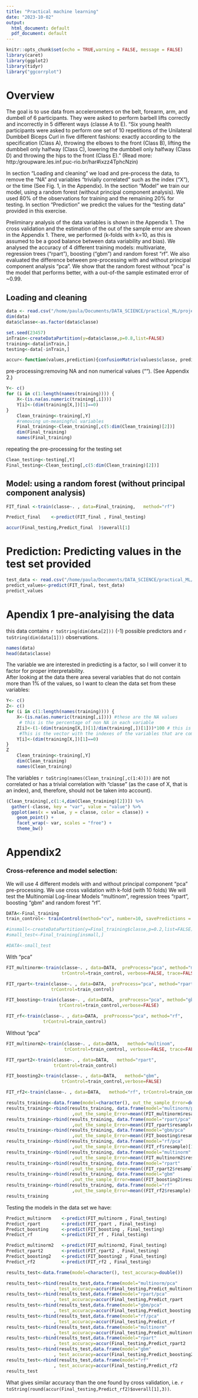 ```yaml
---
title: "Practical machine learning"
date: "2023-10-02"
output:
  html_document: default
  pdf_document: default
---
```


```r
knitr::opts_chunk$set(echo = TRUE,warning = FALSE, message = FALSE)
library(caret)
library(ggplot2)
library(tidyr)
library("ggcorrplot")
```

# Overview

 The goal is to use data from accelerometers on the belt, forearm, arm, and dumbell of 6 participants. They were asked to perform barbell lifts correctly and incorrectly in 5 different ways (classe A to E). 
"Six young health participants were asked to perform one set of 10 repetitions of the Unilateral Dumbbell Biceps Curl in five different fashions: exactly according to the specification (Class A), throwing the elbows to the front (Class B), lifting the dumbbell only halfway (Class C), lowering the dumbbell only halfway (Class D) and throwing the hips to the front (Class E)." (Read more: http:/groupware.les.inf.puc-rio.br/har#ixzz4TphcNzin)

In section "Loading and cleaning" we load and pre-process the data, to remove the "NA" and variables "trivially correlated" such as the index ("X"), or the time (See Fig. 1, in the Appendix).
In the section "Model" we train our model, using a random forest (without principal component analysis). We used 80% of the observations for training and the remaining 20% for testing. 
In section "Prediction" we predict the values for the "testing data" provided in this exercise. 

Preliminary analysis of the data variables is shown in the Appendix 1.
The cross validation and the estimation of the out of the sample error are shown in the Appendix 1. There, we performed (k-folds with k=10, as this is assumed to be a good balance between data variability and bias). We analysed the accuracy of 4 different training models: multivariate, regression trees ("rpart"), boosting ("gbm") and random forest "rf". We also evaluated the difference between pre-processing with and without principal component analysis "pca". We show that the random forest without "pca" is the model that performs better, with a out-of-the sample estimated error of ~0.99.
 
 
## Loading and cleaning

```r
data <- read.csv("/home/paula/Documents/DATA_SCIENCE/practical_ML/project/pml-training.csv")
dim(data)
data$classe<-as.factor(data$classe)

set.seed(23457)
inTrain<-createDataPartition(y=data$classe,p=0.8,list=FALSE)
training<-data[inTrain,]
testing<-data[-inTrain,]
```

```r
accur<-function(values,prediction){confusionMatrix(values$classe, prediction)}
```

pre-processing:removing NA and non numerical values (""). (See Appendix 2.)

```r
Y<- c()
for (i in c(1:length(names(training)))) {
    X<-(is.na(as.numeric(training[,i])))
    Y[i]<-(dim(training[X,])[1]==0)
}
    Clean_training<-training[,Y]  
    #removing un-meaningful variables
    Final_training<-Clean_training[,c(5:dim(Clean_training)[2])]  
    dim(Final_training)
    names(Final_training)
```

repeating the pre-processing for the testing set

```r
Clean_testing<-testing[,Y]
Final_testing<-Clean_testing[,c(5:dim(Clean_training)[2])]
```

## Model: using a random forest (without principal component analysis)

```r
FIT_final <-train(classe~. , data=Final_training,   method="rf")
```

```r
Predict_final    <-predict(FIT_final , Final_testing)
```

```r
accur(Final_testing,Predict_final  )$overall[1]
```


# Prediction: Predicting values in the test set provided

```r
test_data <- read.csv("/home/paula/Documents/DATA_SCIENCE/practical_ML/project/pml-testing.csv")
predict_values<-predict(FIT_final, test_data)
predict_values
```

# Apendix 1 pre-analyising the data

this data contains `r toString(dim(data[2]))` (-1) possible predictors and `r toString(dim(data[1]))` observations. 
```r
names(data)
head(data$classe)
```

The variable we are interested in predicting is a factor, so I will conver it to factor for proper interpretability.  
After looking at the data there area several variables that do not contain more than 1% of the values, so I want to clean the data set from these variables:

```r
Y<- c()
Z<- c()
for (i in c(1:length(names(training)))) {
    X<-(is.na(as.numeric(training[,i]))) #these are the NA values
     # this is the percentage of non NA in each variable
    Z[i]<-(1-(dim(training[X,])[1]/dim(training[,])[1]))*100 # this is the percentage of non NA in each variable
     #This is the vector with the indexes of the variables that are completed  
    Y[i]<-(dim(training[X,])[1]==0)  
}
Z
    Clean_training<-training[,Y]  
    dim(Clean_training)
    names(Clean_training)
```

The variables `r toString(names(Clean_training[,c(1:4)]))`  are not correlated or has a trivial correlation with "classe" (as the case of X, that is an index), and, therefore, should not be taken into account).

```r
(Clean_training[,c(1:4,dim(Clean_training)[2])]) %>%
  gather(-classe, key = "var", value = "value") %>% 
  ggplot(aes(x = value, y = classe, color = classe)) +
    geom_point() +
    facet_wrap(~ var, scales = "free") +
    theme_bw()
```
 
# Appendix2

### Cross-reference and model selection:

We will use 4 different models with and without principal component "pca" pre-processing. We use cross validation with k-fold (with 10 folds)
We will test the Multinomial Log-linear Models "multinom", regression trees "rpart", boosting "gbm" and random forest "rf". 

```r
DATA<-Final_training
train_control<- trainControl(method="cv", number=10, savePredictions = TRUE)

#insmall<-createDataPartition(y=Final_training$classe,p=0.2,list=FALSE)
#small_test<-Final_training[insmall,]

#DATA<-small_test
```

With "pca" 


```r
FIT_multinorm<-train(classe~. , data=DATA,  preProcess="pca", method="multinom", 
                     trControl=train_control, verbose=FALSE, trace=FALSE)
```

```r
FIT_rpart<-train(classe~. , data=DATA,  preProcess="pca", method="rpart", 
                 trControl=train_control)
```

```r
FIT_boosting<-train(classe~. , data=DATA,  preProcess="pca", method="gbm", 
                    trControl=train_control,verbose=FALSE)
```

```r
FIT_rf<-train(classe~. , data=DATA,  preProcess="pca", method="rf", 
              trControl=train_control)
```

Without "pca"

```r
FIT_multinorm2<-train(classe~. , data=DATA,   method="multinom", 
                      trControl=train_control, verbose=FALSE, trace=FALSE)
```


```r
FIT_rpart2<-train(classe~. , data=DATA,   method="rpart", 
                  trControl=train_control)
```

```r
FIT_boosting2<-train(classe~. , data=DATA,   method="gbm", 
                     trControl=train_control,verbose=FALSE)

```

```r
FIT_rf2<-train(classe~. , data=DATA,   method="rf", trControl=train_control)

```

```r
results_training<-data.frame(model=character(), out_the_sample_Error=double())
results_training<-rbind(results_training, data.frame(model="multinorm/pca" 
                         ,out_the_sample_Error=mean((FIT_multinorm$resample)[1]$Accuracy) ))
results_training<-rbind(results_training, data.frame(model="rpart/pca"     
                         ,out_the_sample_Error=mean((FIT_rpart$resample)[1]$Accuracy)     ))
results_training<-rbind(results_training, data.frame(model="gbm/pca"       
                         ,out_the_sample_Error=mean((FIT_boosting$resample)[1]$Accuracy)  ))
results_training<-rbind(results_training, data.frame(model="rf/pca"        
                         ,out_the_sample_Error=mean((FIT_rf$resample)[1]$Accuracy)        ))
results_training<-rbind(results_training, data.frame(model="multinorm"    
                         ,out_the_sample_Error=mean((FIT_multinorm2$resample)[1]$Accuracy)    ))
results_training<-rbind(results_training, data.frame(model="rpart"         
                         ,out_the_sample_Error=mean((FIT_rpart2$resample)[1]$Accuracy)        ))
results_training<-rbind(results_training, data.frame(model="gbm"           
                         ,out_the_sample_Error=mean((FIT_boosting2$resample)[1]$Accuracy)     ))
results_training<-rbind(results_training, data.frame(model="rf"        
                         ,out_the_sample_Error=mean((FIT_rf2$resample)[1]$Accuracy)           ))
results_training
```

Testing the models in the data set we have:
```r
Predict_multinorm    <-predict(FIT_multinorm , Final_testing)
Predict_rpart        <-predict(FIT_rpart , Final_testing)
Predict_boosting     <-predict(FIT_boosting , Final_testing)
Predict_rf           <-predict(FIT_rf , Final_testing)                  

Predict_multinorm2   <-predict(FIT_multinorm2, Final_testing)
Predict_rpart2       <-predict(FIT_rpart2 , Final_testing)
Predict_boosting2    <-predict(FIT_boosting2 , Final_testing)
Predict_rf2          <-predict(FIT_rf2 , Final_testing)                  
```


```r
results_test<-data.frame(model=character(), test_accuracy=double())

results_test<-rbind(results_test,data.frame(model="multinorm/pca" 
                  , test_accuracy=accur(Final_testing,Predict_multinorm  )$overall[1]))
results_test<-rbind(results_test,data.frame(model="rpart/pca"     
                  , test_accuracy=accur(Final_testing,Predict_rpart      )$overall[1]))
results_test<-rbind(results_test,data.frame(model="gbm/pca"       
                  , test_accuracy=accur(Final_testing,Predict_boosting   )$overall[1]))
results_test<-rbind(results_test,data.frame(model="rf/pca"        
                  , test_accuracy=accur(Final_testing,Predict_rf         )$overall[1]))
results_test<-rbind(results_test,data.frame(model="multinorm"     
                  , test_accuracy=accur(Final_testing,Predict_multinorm2 )$overall[1]))
results_test<-rbind(results_test,data.frame(model="rpart"         
                  , test_accuracy=accur(Final_testing,Predict_rpart2     )$overall[1]))
results_test<-rbind(results_test,data.frame(model="gbm"           
                  , test_accuracy=accur(Final_testing,Predict_boosting2  )$overall[1]))
results_test<-rbind(results_test,data.frame(model="rf"            
                  , test_accuracy=accur(Final_testing,Predict_rf2        )$overall[1]))
results_test
```

What gives similar accuracy than the one found by cross validation, i.e. `r toString(round(accur(Final_testing,Predict_rf2)$overall[1],3))`.


